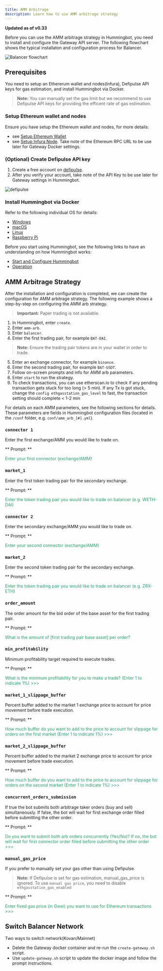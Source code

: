 ```yaml
---
title: AMM Arbitrage
description: Learn how to use AMM arbitrage strategy
---
```



**Updated as of v0.33**

Before you can use the AMM arbitrage strategy in Hummingbot, you need to install and configure the Gateway API server. The following flowchart shows the typical installaton and configuration process for Balancer.

![Balancer flowchart](/img/balancer-flowchart.png)

## Prerequisites

You need to setup an Ethererum wallet and nodes(Infura), Defipulse API keys for gas estimation, and install Hummingbot via Docker.

> **Note:** You can manually set the gas limit but we recommend to use Defipulse API keys for providing the efficent rate of gas estimation.

### Setup Ethereum wallet and nodes

Ensure you have setup the Ethereum wallet and nodes, for more details:

- see [Setup Ethereum Wallet](https://docs.hummingbot.io/operation/adv-command-ref/#setup-ethereum-wallet)
- see [Setup Infura Node](https://docs.hummingbot.io/operation/adv-command-ref/#option-1-infura). Take note of the Ethereum RPC URL to be use later for Gateway Docker settings.

### (Optional) Create Defipulse API key

1. Create a free account on [defipulse](https://data.defipulse.com/signup).
2. After you verify your account, take note of the API Key to be use later for Gateway settings in Hummingbot.

![defipulse](/img/defipulse.png)

### Install Hummingbot via Docker

Refer to the following individual OS for details:

- [Windows](https://docs.hummingbot.io/installation/windows/#install-via-docker)
- [macOS](https://docs.hummingbot.io/installation/mac/#install-via-docker)
- [Linux](https://docs.hummingbot.io/installation/linux/)
- [Raspberry Pi](https://docs.hummingbot.io/installation/raspberry/)

Before you start using Hummingbot, see the following links to have an understanding on how Hummingbot works:

- [Start and Configure Hummingbot](https://docs.hummingbot.io/operation/client/)
- [Operation](https://docs.hummingbot.io/operation/command-ref/)


## AMM Arbitrage Strategy

After the installation and configuration is completed, we can create the configuration for AMM arbitrage strategy. The following example shows a step-by-step on configuring the AMM arb strategy.

> **Important:** Paper trading is not available.

1. In Hummingbot, enter `create`.
2. Enter `amm-arb`.
3. Enter `balancer`.
4. Enter the first trading pair, for example `BAT-DAI`. 
> **Note:** Ensure the trading pair tokens are in your wallet in order to trade.
5. Enter an exchange connector, for example `binance`.
6. Enter the second trading pair, for example `BAT-USDT`.
7. Follow on-screen prompts and info for AMM arb parameters.
8. Enter `start` to run the strategy.
9. To check transactions, you can use etherscan.io to check if any pending transaction gets stuck for too long (> 5 min). If any Tx is got stuck, change the `config ethgasstation_gas_level` to fast, the transaction setting should complete < 1-2 min

For details on each AMM parameters, see the following sections for details. These parameters are fields in Hummingbot configuration files (located in the `/conf` folder, e.g. `conf/amm_arb_[#].yml`).

### `connector 1`

Enter the first exchange/AMM you would like to trade on.

** Prompt: **

<div style={{ padding: "10px 20px", backgroundColor: "#1c1c1c" }}>
  <font color="#20a26a">Enter your first connector (exchange/AMM)</font>
</div>

### `market_1`

Enter the first token trading pair for the secondary exchange.

** Prompt: **

<div style={{ padding: "10px 20px", backgroundColor: "#1c1c1c" }}>
  <font color="#20a26a">
    Enter the token trading pair you would like to trade on balancer (e.g.
    WETH-DAI)
  </font>
</div>

### `connector 2`

Enter the secondary exchange/AMM you would like to trade on.

** Prompt: **

<div style={{ padding: "10px 20px", backgroundColor: "#1c1c1c" }}>
  <font color="#20a26a">Enter your second connector (exchange/AMM)</font>
</div>

### `market_2`

Enter the second token trading pair for the secondary exchange.

** Prompt: **

<div style={{ padding: "10px 20px", backgroundColor: "#1c1c1c" }}>
  <font color="#20a26a">
    Enter the token trading pair you would like to trade on balancer (e.g.
    ZRX-ETH)
  </font>
</div>

### `order_amount`

The order amount for the bid order of the base asset for the first trading pair.

** Prompt: **

<div style={{ padding: "10px 20px", backgroundColor: "#1c1c1c" }}>
  <font color="#20a26a">
    What is the amount of [first trading pair base asset] per order?
  </font>
</div>

### `min_profitability`

Minimum profitability target required to execute trades.

** Prompt: **

<div style={{ padding: "10px 20px", backgroundColor: "#1c1c1c" }}>
  <font color="#20a26a">
    What is the minimum profitability for you to make a trade? (Enter 1 to
    indicate 1%) >>>
  </font>
</div>

### `market_1_slippage_buffer`

Percent buffer added to the market 1 exchange price to account for price movement before trade execution.

** Prompt: **

<div style={{ padding: "10px 20px", backgroundColor: "#1c1c1c" }}>
  <font color="#20a26a">
    How much buffer do you want to add to the price to account for slippage for
    orders on the first market (Enter 1 to indicate 1%) >>>
  </font>
</div>

### `market_2_slippage_buffer`

Percent buffer added to the market 2 exchange price to account for price movement before trade execution.

** Prompt: **

<div style={{ padding: "10px 20px", backgroundColor: "#1c1c1c" }}>
  <font color="#20a26a">
    How much buffer do you want to add to the price to account for slippage for
    orders on the second market (Enter 1 to indicate 1%) >>>
  </font>
</div>

### `concurrent_orders_submission`

If true the bot submits both arbitrage taker orders (buy and sell) simultaneously.
If false, the bot will wait for first exchange order filled before submitting the other order.

** Prompt: **

<div style={{ padding: "10px 20px", backgroundColor: "#1c1c1c" }}>
  <font color="#20a26a">
    Do you want to submit both arb orders concurrently (Yes/No)? If no, the bot
    will wait for first connector order filled before submitting the other order
    >>>
  </font>
</div>

### `manual_gas_price`

If you prefer to manually set your gas other than using Defipulse.

> **Note:** If Defipulse is set for gas estimation, manual_gas_price is ignored. To use `manual gas price`, you need to disable `ethgasstation_gas_enabled`

** Prompt: **

<div style={{ padding: "10px 20px", backgroundColor: "#1c1c1c" }}>
  <font color="#20a26a">
    Enter fixed gas price (in Gwei) you want to use for Ethereum transactions
    >>>
  </font>
</div>

## Switch Balancer Network

Two ways to switch network(Kovan/Mainnet)

- Delete the Gateway docker container and re-run the `create-gateway.sh` script.
- Use `update-gateway.sh` script to update the docker image and follow the prompt instructions.
